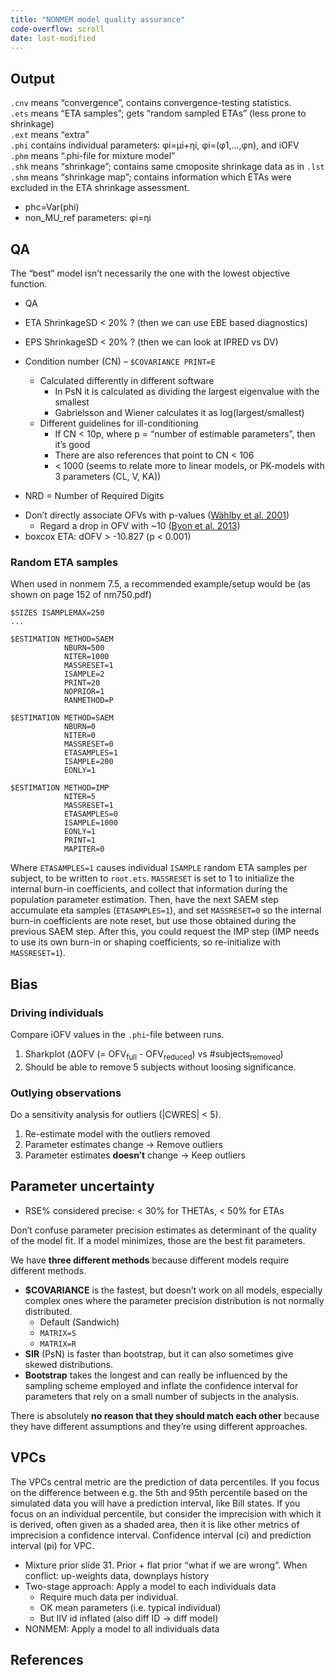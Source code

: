 ```yaml
---
title: "NONMEM model quality assurance"
code-overflow: scroll
date: last-modified
---
```


:::{.callout-caution title="Under construction"}
:::

## Output

`.cnv` means "convergence", contains convergence-testing statistics.  
`.ets` means "ETA samples"; gets "random sampled ETAs" (less prone to shrinkage)  
`.ext` means "extra"  
`.phi` contains individual parameters: φi=μi+ηi, φi=(φ1,…,φn), and iOFV  
`.phm` means ".phi-file for mixture model"  
`.shk` means "shrinkage"; contains same cmoposite shrinkage data as in `.lst`  
`.shm` means "shrinkage map"; contains information which ETAs were excluded in the ETA shrinkage assessment.  

* phc=Var(phi)
* non_MU_ref parameters: φi=ηi

## QA

::: {.callout-tip}
The "best" model isn’t necessarily the one with the lowest objective function.
:::

* QA
* ETA ShrinkageSD < 20% ? (then we can use EBE based diagnostics)
* EPS ShrinkageSD < 20% ? (then we can look at IPRED vs DV)

* Condition number (CN) – `$COVARIANCE PRINT=E`
  * Calculated differently in different software
    * In PsN it is calculated as dividing the largest eigenvalue with the smallest
    * Gabrielsson and Wiener calculates it as log(largest/smallest)
  * Different guidelines for ill-conditioning
    * If CN < 10p, where p = "number of estimable parameters", then it’s good
    * There are also references that point to CN < 106
    * < 1000 (seems to relate more to linear models, or PK-models with 3 parameters (CL, V, KA))
* NRD = Number of Required Digits

::: {.callout-tip title="Significant improvement"}
* Don't directly associate OFVs with p-values ([Wählby et al. 2001](https://doi.org/10.1023/A:1011527125570))
  * Regard a drop in OFV with ~10 ([Byon et al. 2013](https://doi.org/10.1038/psp.2013.26))
* boxcox ETA: dOFV > -10.827 (p < 0.001)
:::

### Random ETA samples

When used in nonmem 7.5, a recommended example/setup would be (as shown on page 152 of nm750.pdf)

```nmtran
$SIZES ISAMPLEMAX=250
... 

$ESTIMATION METHOD=SAEM
            NBURN=500
            NITER=1000
            MASSRESET=1
            ISAMPLE=2
            PRINT=20
            NOPRIOR=1
            RANMETHOD=P

$ESTIMATION METHOD=SAEM
            NBURN=0
            NITER=0
            MASSRESET=0
            ETASAMPLES=1
            ISAMPLE=200
            EONLY=1 

$ESTIMATION METHOD=IMP
            NITER=5
            MASSRESET=1
            ETASAMPLES=0
            ISAMPLE=1000
            EONLY=1
            PRINT=1
            MAPITER=0 
```

Where `ETASAMPLES=1` causes individual `ISAMPLE` random ETA samples per subject, to be written to `root.ets`.
`MASSRESET` is set to 1 to initialize the internal burn-in coefficients, and collect that information during the population parameter estimation.
Then, have the next SAEM step accumulate eta samples (`ETASAMPLES=1`), and set `MASSRESET=0` so the internal burn-in coefficients are note reset, but use those obtained during the previous SAEM step.
After this, you could request the IMP step (IMP needs to use its own burn-in or shaping coefficients, so re-initialize with `MASSRESET=1`).

## Bias

### Driving individuals

Compare iOFV values in the `.phi`-file between runs.

1. Sharkplot (ΔOFV (= OFV~full~ - OFV~reduced~) vs #subjects~removed~)
2. Should be able to remove 5 subjects without loosing significance.

### Outlying observations {#sec-outliers}

Do a sensitivity analysis for outliers (|CWRES| < 5).

1. Re-estimate model with the  outliers removed
2. Parameter estimates change -> Remove outliers
3. Parameter estimates **doesn’t** change -> Keep outliers

## Parameter uncertainty

* RSE% considered precise: < 30% for THETAs, < 50% for ETAs

Don't confuse parameter precision estimates as determinant of the quality of the model fit.
If a model minimizes, those are the best fit parameters.

We have **three different methods** because different models require different methods.

* **$COVARIANCE** is the fastest, but doesn't work on all models, especially complex ones where the parameter precision distribution is not normally distributed.
    * Default (Sandwich)
    * `MATRIX=S`
    * `MATRIX=R`
* **SIR** (PsN) is faster than bootstrap, but it can also sometimes give skewed distributions.
* **Bootstrap** takes the longest and can really be influenced by the sampling scheme employed and inflate the confidence interval for parameters that rely on a small number of subjects in the analysis.

There is absolutely **no reason that they should match each other** because they have different assumptions and they're using different approaches.

## VPCs

The VPCs central metric are the prediction of data percentiles.
If you focus on the difference between e.g. the 5th and 95th percentile based on the simulated data you will have a prediction interval, like Bill states.
If you focus on an individual percentile, but consider the imprecision with which it is derived, often given as a shaded area, then it is like other metrics of imprecision a confidence interval.
Confidence interval (ci) and prediction interval (pi) for VPC.

::: {.callout-note}
* Mixture prior slide 31.
Prior + flat prior "what if we are wrong".
When conflict: up-weights data, downplays history
* Two-stage approach: Apply a model to each individuals data
  * Require much data per individual.
  * OK mean parameters (i.e. typical individual)
  * But IIV id inflated (also diff ID -> diff model)
* NONMEM: Apply a model to all individuals data
:::

## References

::: {#refs}
:::
